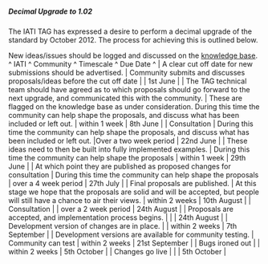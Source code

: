 =====Decimal Upgrade to 1.02=====
The IATI TAG has expressed a desire to perform a decimal upgrade of the standard by October 2012. The process for achieving this is outlined below.

New ideas/issues should be logged and discussed on the [[http://support.iatistandard.org/home|knowledge base]].
^ IATI ^ Community ^ Timescale ^ Due Date ^
| A clear cut off date for new submissions should be advertised. | Community submits and discusses proposals/ideas before the cut off date |  | 1st June |
| The TAG technical team should have agreed as to which proposals should go forward to the next upgrade, and communicated this with the community. | These are flagged on the knowledge base as under consideration. During this time the community can help shape the proposals, and discuss what has been included or left out. | within 1 week | 8th June |
| Consultation | During this time the community can help shape the proposals, and discuss what has been included or left out. |Over a two week period | 22nd June |
| These ideas need to then be built into fully implemented examples. | During this time the community can help shape the proposals | within 1 week | 29th June |
| At which point they are published as proposed changes for consultation | During this time the community can help shape the proposals | over a 4 week period | 27th July |
| Final proposals are published. | At this stage we hope that the proposals are solid and will be accepted, but people will still have a chance to air their views. | within 2 weeks | 10th August |
| Consultation |  | over a 2 week period | 24th August |
| Proposals are accepted, and implementation process begins. |  |  | 24th August |
| Development version of changes are in place. |  | within 2 weeks | 7th September |
| Development versions are available for community testing. | Community can test | within 2 weeks | 21st September |
| Bugs ironed out |  | within 2 weeks | 5th October |
| Changes go live |  |  | 5th October |





